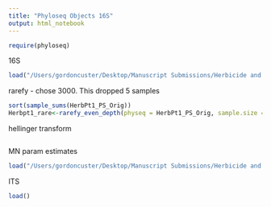 ```yaml
---
title: "Phyloseq Objects 16S"
output: html_notebook
---
```


```r
require(phyloseq)
```

16S
```r
load("/Users/gordoncuster/Desktop/Manuscript Submissions/Herbicide and Microbes/Sequence_data/ITS/Nov_21/HerpPT1_ITS_PS_Orig.RData")
```

rarefy - chose 3000. This dropped 5 samples 
```r
sort(sample_sums(HerbPt1_PS_Orig))
Herbpt1_rare<-rarefy_even_depth(physeq = HerbPt1_PS_Orig, sample.size = 3000)
```

hellinger transform
```r

```


MN param estimates
```r
load("/Users/gordoncuster/Desktop/Manuscript Submissions/Herbicide and Microbes/Sequence_data/16S/Nov_21/CNVRG_Herbpt1_16S_VI_model_w_param_est.RData")
```




ITS
```r
load()
```

